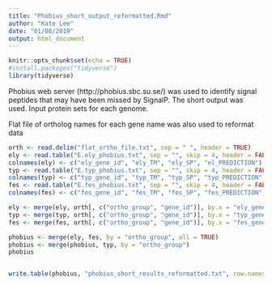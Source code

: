 ```yaml
---
title: "Phobius_short_output_reformatted.Rmd"
author: "Kate Lee"
date: "01/08/2019"
output: html_document
---
```


```r
knitr::opts_chunk$set(echo = TRUE)
#install.packages("tidyverse")
library(tidyverse)
```

Phobius web server (http://phobius.sbc.su.se/) was used to identify signal peptides that may have been missed by SignalP. The short output was used. Input protein sets for each genome.

Flat file of ortholog names for each gene name was also used to reformat data


```r
orth <- read.delim("flat_ortho_file.txt", sep = " ", header = TRUE) 
ely <- read.table("E.ely_phobius.txt", sep = "", skip = 4, header = FALSE)
colnames(ely) <- c("ely_gene_id", "ely_TM", "ely_SP", "el_PREDICTION")
typ <- read.table("E.typ_phobius.txt", sep = "", skip = 4, header = FALSE)
colnames(typ) <- c("typ_gene_id", "typ_TM", "typ_SP", "typ_PREDICTION")
fes <- read.table("E.fes_phobius.txt", sep = "", skip = 4, header = FALSE)
colnames(fes) <- c("fes_gene_id", "fes_TM", "fes_SP", "fes_PREDICTION")
```

```r

ely <- merge(ely, orth[, c("ortho_group", "gene_id")], by.x = "ely_gene_id", by.y = "gene_id")
typ <- merge(typ, orth[, c("ortho_group", "gene_id")], by.x = "typ_gene_id", by.y = "gene_id")
fes <- merge(fes, orth[, c("ortho_group", "gene_id")], by.x = "fes_gene_id", by.y = "gene_id")

phobius <- merge(ely, fes, by = "ortho_group", all = TRUE)
phobius <- merge(phobius, typ, by = "ortho_group")
phobius


write.table(phobius, "phobius_short_results_reformatted.txt", row.names = FALSE, quote = FALSE)
```